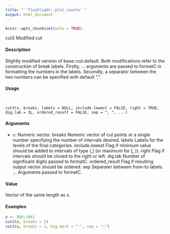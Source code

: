 ```yaml
---
title: "``flashlight::plot_counts``"
output: html_document
---
```


```r
knitr::opts_chunk$set(echo = TRUE)
```
cut3 Modified cut

#### Description

Slightly modified version of base::cut.default. Both modifications refer to the construction of break labels. Firstly, ... arguments are passed to formatC in formatting the numbers in the labels. Secondly,
a separator between the two numbers can be specified with default ", ".

#### Usage
<pre><code>

cut3(x, breaks, labels = NULL, include.lowest = FALSE, right = TRUE,
dig.lab = 3L, ordered_result = FALSE, sep = ", ", ...)
</code></pre>

#### Arguments
* ``x``: Numeric vector.
breaks Numeric vector of cut points or a single number specifying the number of intervals desired.
labels Labels for the levels of the final categories.
include.lowest Flag if minimum value should be added to intervals of type (,] (or maximum for
[, )).
right Flag if intervals should be closed to the right or left.
dig.lab Number of significant digits passed to formatC.
ordered_result Flag if resulting output vector should be ordered.
sep Separater between from-to labels.
... Arguments passed to formatC.
</code></pre>

#### Value

Vector of the same length as x.

#### Examples
```r

x <- 998:1001
cut3(x, breaks = 2)
cut3(x, breaks = 2, big.mark = "'", sep = ":")
```
